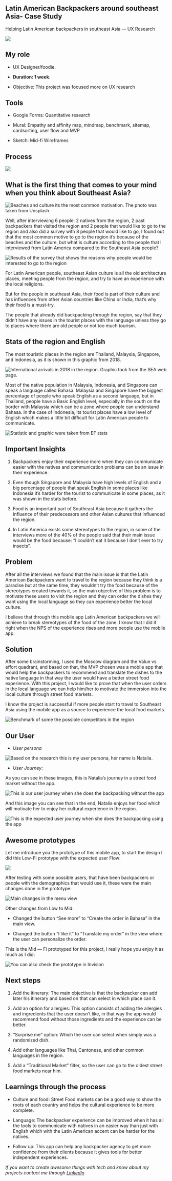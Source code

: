 
<Layout>
 
## Latin American Backpackers around southeast Asia- Case Study

Helping Latin American backpackers in southeast Asia — UX Research

![](https://cdn-images-1.medium.com/max/5696/1*2mLq57jAM7EXq37MvsqlTw.png)

## My role

* UX Designer/foodie.

* **Duration: 1 week.**

* Objective: This project was focused more on UX research

## Tools

* Google Forms: Quantitative research

* Mural: Empathy and affinity map, mindmap, benchmark, sitemap, cardsorting, user flow and MVP

* Sketch: Mid-fi Wireframes

## Process

![](https://cdn-images-1.medium.com/max/8896/1*0rq9Seg7V8DiIfiQvPpHmQ.png)

## What is the first thing that comes to your mind when you think about Southeast Asia?

![Beaches and culture its the most common motivation. The photo was taken from [Unsplash](http://unsplash.com/).](https://cdn-images-1.medium.com/max/5756/1*u86eD1VhVeWNy1KMulygmQ.png)

Well, after interviewing 6 people: 2 natives from the region, 2 past backpackers that visited the region and 2 people that would like to go to the region and also did a survey with 8 people that would like to go, I found out that the most common motive to go to the region it’s because of the beaches and the culture, but what is culture according to the people that I interviewed from Latin America compared to the Southeast Asia people?

![Results of the survey that shows the reasons why people would be interested to go to the region](https://cdn-images-1.medium.com/max/5684/1*GGWvRrVJyrN_PAHVc4lZ3g.png)

For Latin American people, southeast Asian culture is all the old architecture places, meeting people from the region, and try to have an experience with the local religions.

But for the people in southeast Asia, their food is part of their culture and has influences from other Asian countries like China or India, that’s why their food is a must-try.

The people that already did backpacking through the region, say that they didn’t have any issues in the tourist places with the language unless they go to places where there are old people or not too much tourism.

## Stats of the region and English

The most touristic places in the region are Thailand, Malaysia, Singapore, and Indonesia, as it is shown in this graphic from 2018.

![**International arrivals in 2018 in the region. Graphic took from the [SEA web page.](https://www.aseanstats.org/)**](https://cdn-images-1.medium.com/max/2876/1*g8DrcJ8qGbleQt-yt_qRQQ.png)

Most of the native population in Malaysia, Indonesia, and Singapore can speak a language called Bahasa. Malaysia and Singapore have the biggest percentage of people who speak English as a second language, but in Thailand, people have a Basic English level, especially in the south on the border with Malaysia which can be a zone where people can understand Bahasa. In the case of Indonesia, its tourist places have a low level of English which makes a little bit difficult for Latin American people to communicate.

![Statistic and graphic were taken from [EF stats](https://www.ef.com/wwen/epi/regions/asia/indonesia/)](https://cdn-images-1.medium.com/max/5752/1*N05ob5sJRKtZ3IVM_l_xoA.png)

## Important Insights

 1. Backpackers enjoy their experience more when they can communicate easier with the natives and communication problems can be an issue in their experience.

 2. Even though Singapore and Malaysia have high levels of English and a big percentage of people that speak English in some places like Indonesia it’s harder for the tourist to communicate in some places, as it was shown in the stats before.

 3. Food is an important part of Southeast Asia because it gathers the influence of their predecessors and other Asian cultures that influenced the region.

 4. In Latin America exists some stereotypes to the region, in some of the interviews more of the 40% of the people said that their main issue would be the food because: “I couldn’t eat it because I don’t ever to try insects”.

## Problem

After all the interviews we found that the main issue is that the Latin American Backpackers want to travel to the region because they think is a paradise but at the same time, they wouldn’t try the food because of the stereotypes created towards it, so the main objective of this problem is to motivate these users to visit the region and they can order the dishes they want using the local language so they can experience better the local culture.

I believe that through this mobile app Latin American backpackers we will achieve to break stereotypes of the food of the zone. I know that I did it right when the NPS of the experience rises and more people use the mobile app.

## Solution

After some brainstorming, I used the Moscow diagram and the Value vs effort quadrant, and based on that, the MVP chosen was a mobile app that would help the backpackers to recommend and translate the dishes to the native language in that way the user would have a better street food experience. With this project, I would like to prove that when the user orders in the local language we can help him/her to motivate the immersion into the local culture through street food markets.

I know the project is successful if more people start to travel to Southeast Asia using the mobile app as a source to experience the local food markets.

![Benchmark of some the possible competitors in the region](https://cdn-images-1.medium.com/max/3712/1*CHoJqkSyp_zjHdZWQbRtPw.png)

## Our User

* *User persona*

![Based on the research this is my user persona, her name is Natalia.](https://cdn-images-1.medium.com/max/6400/1*UhCzcIbpVxMndErI2z9KuQ.png)

* *User Journey:*

As you can see in these images, this is Natalia’s journey in a street food market without the app.

![This is our user journey when she does the backpacking without the app](https://cdn-images-1.medium.com/max/2048/1*q1HV3PxMwRky4nItt9yHEQ.png)

And this image you can see that in the end, Natalia enjoys her food which will motivate her to enjoy her cultural experience in the region.

![This is the expected user journey when she does the backpacking using the app](https://cdn-images-1.medium.com/max/2048/1*C536PgYmwh533GFgD62FPA.png)

## Awesome prototypes

Let me introduce you the prototype of this mobile app, to start the design I did this Low-Fi prototype with the expected user Flow:

![](https://cdn-images-1.medium.com/max/5296/1*fL3KkcMe0eKcEYLvlDTioQ.png)

After testing with some possible users, that have been backpackers or people with the demographics that would use it, these were the main changes done in the prototype:

![Main changes in the menu view](https://cdn-images-1.medium.com/max/4280/1*_Nxs2KQEmjqgNfm1YsTnsg.png)

Other changes from Low to Mid:

* Changed the button “See more” to “Create the order in Bahasa” in the main view.

* Changed the button “I like it” to “Translate my order” in the view where the user can personalize the order.

This is the Mid — Fi prototyped for this project, I really hope you enjoy it as much as I did:

![You can also check the prototype in [Invision](https://bit.ly/36BvXqa)](https://cdn-images-1.medium.com/max/2000/1*pKRadVxH66FxJ2Pq5d7NQA.gif)

## Next steps

 1. Add the itinerary: The main objective is that the backpacker can add later his itinerary and based on that can select in which place can it.

 2. Add an option for allergies: This option consists of adding the allergies and ingredients that the user doesn’t like, in that way the app would recommend food without those ingredients and the experience can be better.

 3. “Surprise me” option: Which the user can select when simply was a randomized dish.

 4. Add other languages like Thai, Cantonese, and other common languages in the region.

 5. Add a “Traditional Market” filter, so the user can go to the oldest street food markets near him.

## Learnings through the process

* Culture and food: Street Food markets can be a good way to show the roots of each country and helps the cultural experience to be more complete.

* Language: The backpacker experience can be improved when it has all the tools to communicate with natives in an easier way than just with English which with the Latin American accent can be harder for the natives.

* Follow up: This app can help any backpacker agency to get more confidence from their clients because it gives tools for better independent experiences.

*If you want to create awesome things with tech and know about my projects contact me through [LinkedIn ](https://www.linkedin.com/in/paola-latino/)*

</Layout>
